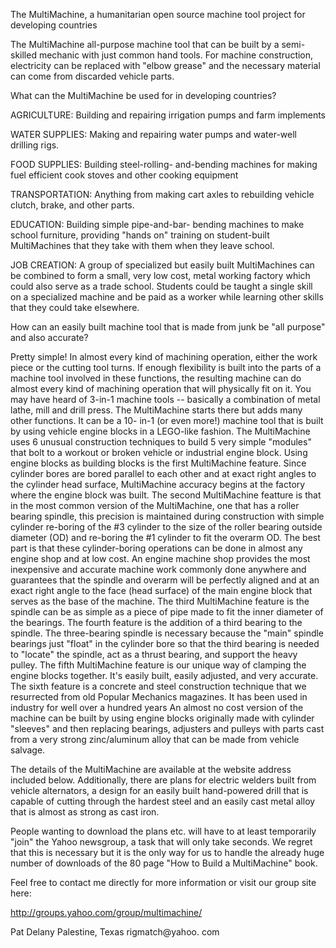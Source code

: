 The MultiMachine, a humanitarian open source machine tool project for
developing countries

The MultiMachine all-purpose machine tool that can be built by a
semi-skilled mechanic with just common hand tools. For machine
construction, electricity can be replaced with "elbow grease" and the
necessary material can come from discarded vehicle parts.

What can the MultiMachine be used for in developing countries?

AGRICULTURE: Building and repairing irrigation pumps and farm implements

WATER SUPPLIES: Making and repairing water pumps and water-well
drilling rigs.

FOOD SUPPLIES: Building steel-rolling- and-bending machines for making
fuel efficient cook stoves and other cooking equipment

TRANSPORTATION: Anything from making cart axles to rebuilding vehicle
clutch, brake, and other parts.

EDUCATION: Building simple pipe-and-bar- bending machines to make
school furniture, providing "hands on" training on student-built
MultiMachines that they take with them when they leave school.

JOB CREATION: A group of specialized but easily built MultiMachines
can be combined to form a small, very low cost, metal working factory
which could also serve as a trade school. Students could be taught a
single skill on a specialized machine and be paid as a worker while
learning other skills that they could take elsewhere.

How can an easily built machine tool that is made from junk be "all
purpose" and also accurate?

Pretty simple!
In almost every kind of machining operation, either the work piece or
the cutting tool turns. If enough flexibility is built into the parts
of a machine tool involved in these functions, the resulting machine
can do almost every kind of machining operation that will physically
fit on it. You may have heard of 3-in-1 machine tools -- basically a
combination of metal lathe, mill and drill press. The MultiMachine
starts there but adds many other functions. It can be a 10- in-1 (or
even more!) machine tool that is built by using vehicle engine blocks
in a LEGO-like fashion. The MultiMachine uses 6 unusual construction
techniques to build 5 very simple "modules" that bolt to a workout or
broken vehicle or industrial engine block.
Using engine blocks as building blocks is the first MultiMachine
feature. Since cylinder bores are bored parallel to each other and at
exact right angles to the cylinder head surface, MultiMachine accuracy
begins at the factory where the engine block was built.
The second MultiMachine featture is that in the most common version of
the MultiMachine, one that has a roller bearing spindle, this
precision is maintained during construction with simple cylinder
re-boring of the #3 cylinder to the size of the roller bearing outside
diameter (OD) and re-boring the #1 cylinder to fit the overarm OD. The
best part is that these cylinder-boring operations can be done in
almost any engine shop and at low cost. An engine machine shop
provides the most inexpensive and accurate machine work commonly done
anywhere and guarantees that the spindle and overarm will be perfectly
aligned and at an exact right angle to the face (head surface) of the
main engine block that serves as the base of the machine.
The third MultiMachine feature is the spindle can be as simple as a
piece of pipe made to fit the inner diameter of the bearings.
The fourth feature is the addition of a third bearing to the spindle.
The three-bearing spindle is necessary because the "main" spindle
bearings just "float" in the cylinder bore so that the third bearing
is needed to "locate" the spindle, act as a thrust bearing, and
support the heavy pulley.
The fifth MultiMachine feature is our unique way of clamping the
engine blocks together. It's easily built, easily adjusted, and very
accurate.
The sixth feature is a concrete and steel construction technique that
we resurrected from old Popular Mechanics magazines. It has been used
in industry for well over a hundred years
An almost no cost version of the machine can be built by using engine
blocks originally made with cylinder "sleeves" and then replacing
bearings, adjusters and pulleys with parts cast from a very strong
zinc/aluminum alloy that can be made from vehicle salvage.

The details of the MultiMachine are available at the website address
included below. Additionally, there are plans for electric welders
built from vehicle alternators, a design for an easily built
hand-powered drill that is capable of cutting through the hardest
steel and an easily cast metal alloy that is almost as strong as cast
iron.

People wanting to download the plans etc. will have to at least
temporarily "join" the Yahoo newsgroup, a task that will only take
seconds. We regret that this is necessary but it is the only way for
us to handle the already huge number of downloads of the 80 page "How
to Build a MultiMachine" book.

Feel free to contact me directly for more information or visit our
group site here:

http://groups.yahoo.com/group/multimachine/

Pat Delany
Palestine, Texas
rigmatch@yahoo. com
{{catneeded}}